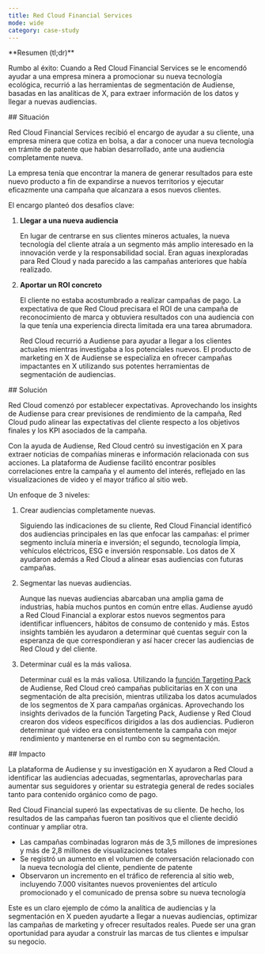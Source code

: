 ```yaml
---
title: Red Cloud Financial Services
mode: wide
category: case-study
---
```


<Note>
**Resumen (tl;dr)**

Rumbo al éxito: Cuando a Red Cloud Financial Services se le encomendó ayudar a una empresa minera a promocionar su nueva tecnología ecológica, recurrió a las herramientas de segmentación de Audiense, basadas en las analíticas de X, para extraer información de los datos y llegar a nuevas audiencias.
</Note>

<div id="situation">
  ## Situación
</div>

Red Cloud Financial Services recibió el encargo de ayudar a su cliente, una empresa minera que cotiza en bolsa, a dar a conocer una nueva tecnología en trámite de patente que habían desarrollado, ante una audiencia completamente nueva. 

La empresa tenía que encontrar la manera de generar resultados para este nuevo producto a fin de expandirse a nuevos territorios y ejecutar eficazmente una campaña que alcanzara a esos nuevos clientes. 

El encargo planteó dos desafíos clave: 

1. **Llegar a una nueva audiencia**

    En lugar de centrarse en sus clientes mineros actuales, la nueva tecnología del cliente atraía a un segmento más amplio interesado en la innovación verde y la responsabilidad social. Eran aguas inexploradas para Red Cloud y nada parecido a las campañas anteriores que había realizado.

1. **Aportar un ROI concreto**
    
    El cliente no estaba acostumbrado a realizar campañas de pago. La expectativa de que Red Cloud precisara el ROI de una campaña de reconocimiento de marca y obtuviera resultados con una audiencia con la que tenía una experiencia directa limitada era una tarea abrumadora. 
    
    Red Cloud recurrió a Audiense para ayudar a llegar a los clientes actuales mientras investigaba a los potenciales nuevos. El producto de marketing en X de Audiense se especializa en ofrecer campañas impactantes en X utilizando sus potentes herramientas de segmentación de audiencias.

<div id="solution">
  ## Solución
</div>

Red Cloud comenzó por establecer expectativas. Aprovechando los insights de Audiense para crear previsiones de rendimiento de la campaña, Red Cloud pudo alinear las expectativas del cliente respecto a los objetivos finales y los KPI asociados de la campaña. 

Con la ayuda de Audiense, Red Cloud centró su investigación en X para extraer noticias de compañías mineras e información relacionada con sus acciones. La plataforma de Audiense facilitó encontrar posibles correlaciones entre la campaña y el aumento del interés, reflejado en las visualizaciones de video y el mayor tráfico al sitio web.

Un enfoque de 3 niveles:

1. Crear audiencias completamente nuevas.

    Siguiendo las indicaciones de su cliente, Red Cloud Financial identificó dos audiencias principales en las que enfocar las campañas: el primer segmento incluía minería e inversión; el segundo, tecnología limpia, vehículos eléctricos, ESG e inversión responsable. Los datos de X ayudaron además a Red Cloud a alinear esas audiencias con futuras campañas.

1. Segmentar las nuevas audiencias. 

    Aunque las nuevas audiencias abarcaban una amplia gama de industrias, había muchos puntos en común entre ellas. Audiense ayudó a Red Cloud Financial a explorar estos nuevos segmentos para identificar influencers, hábitos de consumo de contenido y más. Estos insights también les ayudaron a determinar qué cuentas seguir con la esperanza de que correspondieran y así hacer crecer las audiencias de Red Cloud y del cliente.

1. Determinar cuál es la más valiosa. 
    
    Determinar cuál es la más valiosa. Utilizando la [función Targeting Pack](https://help.audiense.com/knowledge/what-is-a-targeting-pack) de Audiense, Red Cloud creó campañas publicitarias en X con una segmentación de alta precisión, mientras utilizaba los datos acumulados de los segmentos de X para campañas orgánicas. Aprovechando los insights derivados de la función Targeting Pack, Audiense y Red Cloud crearon dos videos específicos dirigidos a las dos audiencias. Pudieron determinar qué video era consistentemente la campaña con mejor rendimiento y mantenerse en el rumbo con su segmentación.

<div id="impact">
  ## Impacto
</div>

La plataforma de Audiense y su investigación en X ayudaron a Red Cloud a identificar las audiencias adecuadas, segmentarlas, aprovecharlas para aumentar sus seguidores y orientar su estrategia general de redes sociales tanto para contenido orgánico como de pago.

Red Cloud Financial superó las expectativas de su cliente. De hecho, los resultados de las campañas fueron tan positivos que el cliente decidió continuar y ampliar otra.

- Las campañas combinadas lograron más de 3,5 millones de impresiones y más de 2,8 millones de visualizaciones totales
- Se registró un aumento en el volumen de conversación relacionado con la nueva tecnología del cliente, pendiente de patente
- Observaron un incremento en el tráfico de referencia al sitio web, incluyendo 7.000 visitantes nuevos provenientes del artículo promocionado y el comunicado de prensa sobre su nueva tecnología

Este es un claro ejemplo de cómo la analítica de audiencias y la segmentación en X pueden ayudarte a llegar a nuevas audiencias, optimizar las campañas de marketing y ofrecer resultados reales. Puede ser una gran oportunidad para ayudar a construir las marcas de tus clientes e impulsar su negocio.